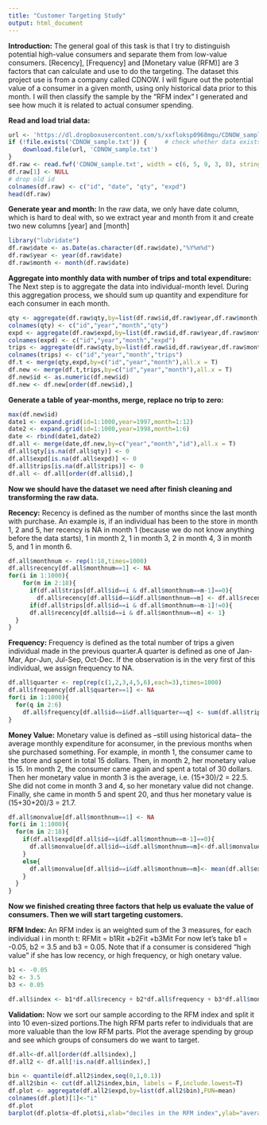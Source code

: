 ```yaml
---
title: "Customer Targeting Study"
output: html_document
---
```

**Introduction:**
The general goal of this task is that I try to distinguish potential high-value consumers and separate them from low-value consumers. 
[Recency], [Frequency] and [Monetary value (RFM)] are 3 factors that can calculate and use to do the targeting.
The dataset this project use is from a company called CDNOW. I will figure out the potential value of a consumer in a given month, using only historical data prior to this month. I will then classify the sample by the “RFM index” I generated and see how much it is related to actual consumer spending.

**Read and load trial data: **
```r
url <- 'https://dl.dropboxusercontent.com/s/xxfloksp0968mgu/CDNOW_sample.txt'
if (!file.exists('CDNOW_sample.txt')) {     # check whether data exists in local folder (prevents downloading every time)
    download.file(url, 'CDNOW_sample.txt')
}
df.raw <- read.fwf('CDNOW_sample.txt', width = c(6, 5, 9, 3, 8), stringsAsFactors = F)  # load data
df.raw[1] <- NULL 
# drop old id
colnames(df.raw) <- c("id", "date", "qty", "expd")
head(df.raw)
```

**Generate year and month:**
In the raw data, we only have date column, which is hard to deal with, so we extract year and month from it and create two new columns [year] and [month]
```r
library("lubridate")
df.raw$date <- as.Date(as.character(df.raw$date),"%Y%m%d")
df.raw$year <- year(df.raw$date)
df.raw$month <- month(df.raw$date)
```

**Aggregate into monthly data with number of trips and total expenditure:**
The Next step is to aggregate the data into individual-month level. During this aggregation process, we should sum up quantity and expenditure for each
consumer in each month.
```r
qty <- aggregate(df.raw$qty,by=list(df.raw$id,df.raw$year,df.raw$month),FUN=sum)
colnames(qty) <- c("id","year","month","qty")
expd <- aggregate(df.raw$expd,by=list(df.raw$id,df.raw$year,df.raw$month),FUN=sum)
colnames(expd) <- c("id","year","month","expd")
trips <- aggregate(df.raw$qty,by=list(df.raw$id,df.raw$year,df.raw$month),FUN=length)
colnames(trips) <- c("id","year","month","trips")
df.t <- merge(qty,expd,by=c("id","year","month"),all.x = T)
df.new <- merge(df.t,trips,by=c("id","year","month"),all.x = T)
df.new$id <- as.numeric(df.new$id)
df.new <- df.new[order(df.new$id),]
```

**Generate a table of year-months, merge, replace no trip to zero:**
```r
max(df.new$id)
date1 <- expand.grid(id=1:1000,year=1997,month=1:12)
date2 <- expand.grid(id=1:1000,year=1998,month=1:6)
date <- rbind(date1,date2)
df.all <- merge(date,df.new,by=c("year","month","id"),all.x = T)
df.all$qty[is.na(df.all$qty)] <- 0
df.all$expd[is.na(df.all$expd)] <- 0
df.all$trips[is.na(df.all$trips)] <- 0
df.all <- df.all[order(df.all$id),]
```

**Now we should have the dataset we need after finish cleaning and transforming the raw data.**

**Recency:**
Recency is defined as the number of months since the last month with purchase. 
An example is, if an individual has been to the store in month 1, 2 and 5, her recency is NA in month 1 (because we do not know anything before the data starts), 1 in
month 2, 1 in month 3, 2 in month 4, 3 in month 5, and 1 in month 6.
```r
df.all$monthnum <- rep(1:18,times=1000)
df.all$recency[df.all$monthnum==1] <- NA
for(i in 1:1000){
    for(m in 2:18){
      if(df.all$trips[df.all$id==i & df.all$monthnum==m-1]==0){
        df.all$recency[df.all$id==i&df.all$monthnum==m] <- df.all$recency[df.all$id==i&df.all$monthnum==m-1]+1}
      if(df.all$trips[df.all$id==i & df.all$monthnum==m-1]!=0){
      df.all$recency[df.all$id==i & df.all$monthnum==m] <- 1}
  }
}
```

**Frequency:**
Frequency is defined as the total number of trips a given individual made in the previous quarter.A quarter is defined as one of Jan-Mar, Apr-Jun, Jul-Sep, Oct-Dec. If the observation is in the very first of this individual, we assign frequency to NA.
```r
df.all$quarter <- rep(rep(c(1,2,3,4,5,6),each=3),times=1000)
df.all$frequency[df.all$quarter==1] <- NA
for(i in 1:1000){
  for(q in 2:6)
    df.all$frequency[df.all$id==i&df.all$quarter==q] <- sum(df.all$trips[df.all$id==i&df.all$quarter==q-1])
}
```

**Money Value:**
Monetary value is defined as –still using historical data– the average monthly expenditure for aconsumer, in the previous months when she purchased something. 
For example, in month 1, the consumer came to the store and spent in total 15 dollars. Then, in month 2, her monetary value is 15. In month 2, the consumer came again and spent a total of 30 dollars. Then her monetary value in month 3 is the average, i.e. (15+30)/2 = 22.5. She did not come in month 3 and 4, so her monetary value did not change. Finally, she came in month 5 and spent 20, and thus her monetary value is (15+30+20)/3 = 21.7.
```r
df.all$monvalue[df.all$monthnum==1] <- NA
for(i in 1:1000){
  for(m in 2:18){
    if(df.all$expd[df.all$id==i&df.all$monthnum==m-1]==0){
      df.all$monvalue[df.all$id==i&df.all$monthnum==m]<-df.all$monvalue[df.all$id==i&df.all$monthnum==m-1]
    }
    else{
      df.all$monvalue[df.all$id==i&df.all$monthnum==m]<- mean(df.all$expd[df.all$id==i&df.all$monthnum<m&df.all$expd!=0])
    }
  }
}
```

**Now we finished creating three factors that help us evaluate the value of consumers. Then we will start targeting customers.**

**RFM Index:**
An RFM index is an weighted sum of the 3 measures, for each individual i in month t:
RFMit = b1Rit +b2Fit +b3Mit
For now let’s take b1 = -0.05, b2 = 3.5 and b3 = 0.05. Note that if a consumer is considered “high value” if she has low recency, or high frequency, or high onetary value.
```r
b1 <- -0.05
b2 <- 3.5
b3 <- 0.05

df.all$index <- b1*df.all$recency + b2*df.all$frequency + b3*df.all$monvalue
```

**Validation:**
Now we sort our sample according to the RFM index and split it into 10 even-sized portions.The high RFM parts refer to individuals that are more valuable than the low RFM parts. 
Plot the average spending by group and see which groups of consumers do we want to target.
```r
df.all<-df.all[order(df.all$index),]
df.all2 <- df.all[!is.na(df.all$index),]

bin <- quantile(df.all2$index,seq(0,1,0.1))
df.all2$bin <- cut(df.all2$index,bin, labels = F,include.lowest=T)
df.plot <- aggregate(df.all2$expd,by=list(df.all2$bin),FUN=mean)
colnames(df.plot)[1]<-"i"
df.plot
barplot(df.plot$x~df.plot$i,xlab="deciles in the RFM index",ylab="average expenditure",main="Average expenditure by deciles in the RFM index")
```